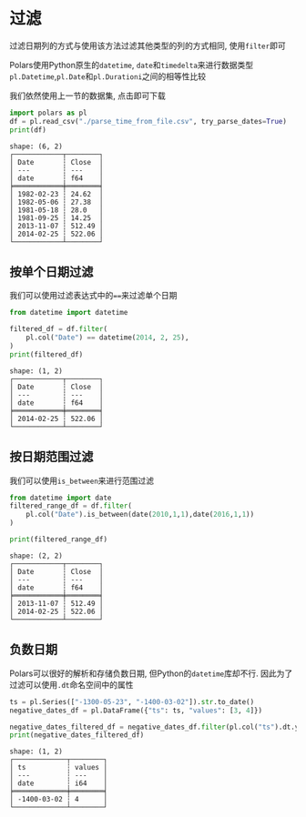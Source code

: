 
# 过滤

过滤日期列的方式与使用该方法过滤其他类型的列的方式相同, 使用`filter`即可

Polars使用Python原生的`datetime`, `date`和`timedelta`来进行数据类型`pl.Datetime`,`pl.Date`和`pl.Durationi`之间的相等性比较

我们依然使用上一节的数据集, 点击即可下载

<Link
    href="/date_series/parse_time_from_file.csv"
    description={"parse_time_from_file.csv"}
/>


```python
import polars as pl
df = pl.read_csv("./parse_time_from_file.csv", try_parse_dates=True)
print(df)
```

```text
shape: (6, 2)
┌────────────┬────────┐
│ Date       ┆ Close  │
│ ---        ┆ ---    │
│ date       ┆ f64    │
╞════════════╪════════╡
│ 1982-02-23 ┆ 24.62  │
│ 1982-05-06 ┆ 27.38  │
│ 1981-05-18 ┆ 28.0   │
│ 1981-09-25 ┆ 14.25  │
│ 2013-11-07 ┆ 512.49 │
│ 2014-02-25 ┆ 522.06 │
└────────────┴────────┘
```

## 按单个日期过滤
我们可以使用过滤表达式中的`==`来过滤单个日期

```python {4}
from datetime import datetime

filtered_df = df.filter(
    pl.col("Date") == datetime(2014, 2, 25),
)
print(filtered_df)
```

```text
shape: (1, 2)
┌────────────┬────────┐
│ Date       ┆ Close  │
│ ---        ┆ ---    │
│ date       ┆ f64    │
╞════════════╪════════╡
│ 2014-02-25 ┆ 522.06 │
└────────────┴────────┘
```

## 按日期范围过滤

我们可以使用`is_between`来进行范围过滤

```python {3}
from datetime import date
filtered_range_df = df.filter(
	pl.col("Date").is_between(date(2010,1,1),date(2016,1,1))
)

print(filtered_range_df)
```

```text
shape: (2, 2)
┌────────────┬────────┐
│ Date       ┆ Close  │
│ ---        ┆ ---    │
│ date       ┆ f64    │
╞════════════╪════════╡
│ 2013-11-07 ┆ 512.49 │
│ 2014-02-25 ┆ 522.06 │
└────────────┴────────┘
```

## 负数日期
Polars可以很好的解析和存储负数日期, 但Python的`datetime`库却不行. 因此为了过滤可以使用`.dt`命名空间中的属性

```python
ts = pl.Series(["-1300-05-23", "-1400-03-02"]).str.to_date()
negative_dates_df = pl.DataFrame({"ts": ts, "values": [3, 4]})

negative_dates_filtered_df = negative_dates_df.filter(pl.col("ts").dt.year() < -1300)
print(negative_dates_filtered_df)
```

```text
shape: (1, 2)
┌─────────────┬────────┐
│ ts          ┆ values │
│ ---         ┆ ---    │
│ date        ┆ i64    │
╞═════════════╪════════╡
│ -1400-03-02 ┆ 4      │
└─────────────┴────────┘
```